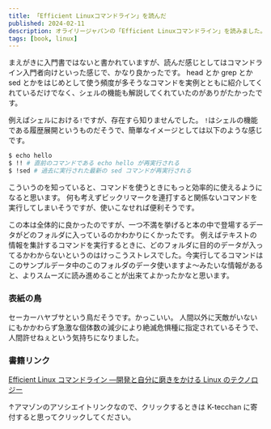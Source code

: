 ```yaml
---
title: 「Efficient Linuxコマンドライン」を読んだ
published: 2024-02-11
description: オライリージャパンの「Efficient Linuxコマンドライン」を読みました。
tags: [book, linux]
---
```



まえがきに入門書ではないと書かれていますが、読んだ感じとしてはコマンドライン入門者向けといった感じで、かなり良かったです。
head とか grep とか sed とかをはじめとして使う頻度が多そうなコマンドを実例とともに紹介してくれているだけでなく、シェルの機能も解説してくれていたのがありがたかったです。

例えばシェルにおける`!`ですが、存在すら知りませんでした。
`!`はシェルの機能である履歴展開というものだそうで、簡単なイメージとしては以下のような感じです。

```sh
$ echo hello
$ !! # 直前のコマンドである echo hello が再実行される
$ !sed # 過去に実行された最新の sed コマンドが再実行される
```

こういうのを知っていると、コマンドを使うときにもっと効率的に使えるようになると思います。
何も考えずビックリマークを連打すると関係ないコマンドを実行してしまいそうですが、使いこなせれば便利そうです。

この本は全体的に良かったのですが、一つ不満を挙げると本の中で登場するデータがどのフォルダに入っているのかわかりにくかったです。
例えばテキストの情報を集計するコマンドを実行するときに、どのフォルダに目的のデータが入ってるかわからないというのはけっこうストレスでした。今実行してるコマンドはこのサンプルデータ中のこのフォルダのデータ使いますよ～みたいな情報があると、よりスムーズに読み進めることが出来てよかったかなと思います。

### 表紙の鳥

セーカーハヤブサという鳥だそうです。かっこいい。
人間以外に天敵がいないにもかかわらず急激な個体数の減少により絶滅危惧種に指定されているそうで、人間許せねぇという気持ちになりました。

### 書籍リンク

[Efficient Linux コマンドライン ―開発と自分に磨きをかける Linux のテクノロジー][1]

↑アマゾンのアソシエイトリンクなので、クリックするときは K-tecchan に寄付すると思ってクリックしてください。

[1]: https://amzn.to/49unF2D
